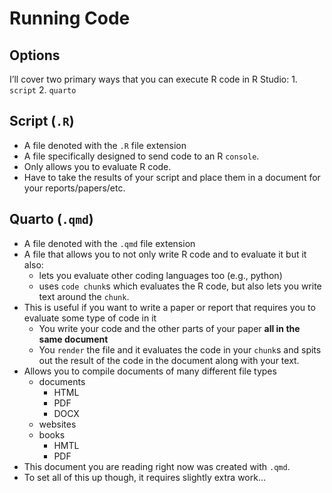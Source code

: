 # Running Code {#sec-run-code}

## Options

I'll cover two primary ways that you can execute R code in R Studio:
1. `script`
2. `quarto`

## Script (`.R`)

- A file denoted with the `.R` file extension
- A file specifically designed to send code to an R `console`.
- Only allows you to evaluate R code.
- Have to take the results of your script and place them in a document for your reports/papers/etc.

## Quarto (`.qmd`)

- A file denoted with the `.qmd` file extension
- A file that allows you to not only write R code and to evaluate it but it also:
    - lets you evaluate other coding languages too (e.g., python)
    - uses `code chunk`s which evaluates the R code, but also lets you write text around the `chunk`.
- This is useful if you want to write a paper or report that requires you to evaluate some type of code in it
    - You write your code and the other parts of your paper **all in the same document**
    - You `render` the file and it evaluates the code in your `chunk`s and spits out the result of the code in the document along with your text.
- Allows you to compile documents of many different file types
    - documents
        - HTML 
        - PDF
        - DOCX
    - websites
    - books
        - HMTL
        - PDF
- This document you are reading right now was created with `.qmd`.
- To set all of this up though, it requires slightly extra work...